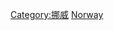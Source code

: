 {{catmore}}
{{Commonscat|Transport in Norway}}

[[Category:挪威|Category:挪威]]
[[Category:欧洲各国交通|Norway]]
